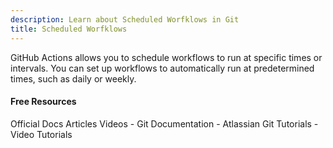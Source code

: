 ```yaml
---
description: Learn about Scheduled Worfklows in Git
title: Scheduled Worfklows
---
```


GitHub Actions allows you to schedule workflows to run at specific times or intervals. You can set up workflows to automatically run at predetermined times, such as daily or weekly.

#### Free Resources

<Tabs defaultValue="official">
<TabsList>
<TabsTrigger value="official">Official Docs</TabsTrigger>
<TabsTrigger value="article">Articles</TabsTrigger>
<TabsTrigger value="video">Videos</TabsTrigger>
</TabsList>

<TabsContent value="official">
- <Link href="https://git-scm.com/docs">Git Documentation</Link>
</TabsContent>
<TabsContent value="article">
- <Link href="https://www.atlassian.com/git/tutorials">Atlassian Git Tutorials</Link>
</TabsContent>
<TabsContent value="video">
- <Link href="https://www.youtube.com/results?search_query=git+scheduled-worfklows+tutorial">Video Tutorials</Link>
</TabsContent>
</Tabs>

<Outlet path="5-github/basics/scheduled-worfklows" />
